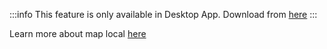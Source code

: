 :::info
This feature is only available in Desktop App. Download from [here](https://requestly.io/desktop)
:::

Learn more about map local [here](../../../desktop-app/mac/features/map-local)